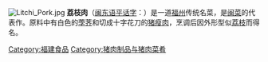 [[File:Litchi_Pork.jpg|thumb]]
'''荔枝肉'''（[[闽东语|闽东语]][[平话字|平话字]]：{{lang|cdo|liĕk-chiĕ-nṳ̆k}}）是一道[[福州|福州]]传统名菜，是[[闽菜|闽菜]]的代表作。原料中有白色的[[荸荠|荸荠]]和切成十字花刀的[[豬肉|猪瘦肉]]，烹调后因外形型似[[荔枝|荔枝]]而得名。
{{wikibooks|食谱/荔枝肉}}
{{food-stub}}

{{Fujian topics}}

[[Category:福建食品|Category:福建食品]]
[[Category:猪肉制品与猪肉菜肴|Category:猪肉制品与猪肉菜肴]]
